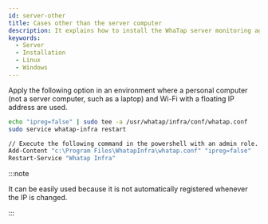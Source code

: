 ```yaml
---
id: server-other
title: Cases other than the server computer
description: It explains how to install the WhaTap server monitoring agent in the environment other than the server computer.
keywords:
  - Server
  - Installation
  - Linux
  - Windows
---
```



Apply the following option in an environment where a personal computer (not a server computer, such as a laptop) and Wi-Fi with a floating IP address are used. 

<Tabs>
<TabItem value="lx" label="Linux">

```bash title=SH
echo "ipreg=false" | sudo tee -a /usr/whatap/infra/conf/whatap.conf
sudo service whatap-infra restart
```

</TabItem>
<TabItem value="wd" label="Windows">

```bash title='SH' {2,3}
// Execute the following command in the powershell with an admin role.
Add-Content "c:\Program Files\WhatapInfra\whatap.conf" "ipreg=false"
Restart-Service "Whatap Infra"
```

</TabItem>
</Tabs>

:::note

It can be easily used because it is not automatically registered whenever the IP is changed.

:::
